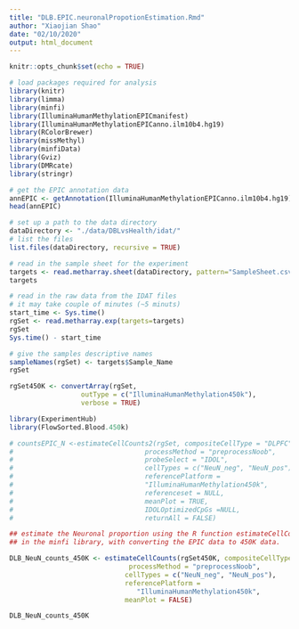 ```yaml
---
title: "DLB.EPIC.neuronalPropotionEstimation.Rmd"
author: "Xiaojian Shao"
date: "02/10/2020"
output: html_document
---
```


```r
knitr::opts_chunk$set(echo = TRUE)
```

```r
# load packages required for analysis
library(knitr)
library(limma)
library(minfi)
library(IlluminaHumanMethylationEPICmanifest)
library(IlluminaHumanMethylationEPICanno.ilm10b4.hg19)
library(RColorBrewer)
library(missMethyl)
library(minfiData)
library(Gviz)
library(DMRcate)
library(stringr)
```

```r
# get the EPIC annotation data
annEPIC <- getAnnotation(IlluminaHumanMethylationEPICanno.ilm10b4.hg19)
head(annEPIC)
```

```r
# set up a path to the data directory
dataDirectory <- "./data/DBLvsHealth/idat/"
# list the files
list.files(dataDirectory, recursive = TRUE)
```

```r
# read in the sample sheet for the experiment
targets <- read.metharray.sheet(dataDirectory, pattern="SampleSheet.csv")
targets
```

```r
# read in the raw data from the IDAT files
# it may take couple of minutes (~5 minuts)
start_time <- Sys.time()
rgSet <- read.metharray.exp(targets=targets)
rgSet
Sys.time() - start_time

# give the samples descriptive names
sampleNames(rgSet) <- targets$Sample_Name
rgSet

```
```r

rgSet450K <- convertArray(rgSet,
                  outType = c("IlluminaHumanMethylation450k"),
                  verbose = TRUE)

library(ExperimentHub)  
library(FlowSorted.Blood.450k)

# countsEPIC_N <-estimateCellCounts2(rgSet, compositeCellType = "DLPFC",   
#                                 processMethod = "preprocessNoob",  
#                                 probeSelect = "IDOL",  
#                                 cellTypes = c("NeuN_neg", "NeuN_pos"),  
#                                 referencePlatform =   
#                                 "IlluminaHumanMethylation450k",  
#                                 referenceset = NULL,
#                                 meanPlot = TRUE, 
#                                 IDOLOptimizedCpGs =NULL,   
#                                 returnAll = FALSE)  

## estimate the Neuronal proportion using the R function estimateCellCounts
## in the minfi library, with converting the EPIC data to 450K data.

DLB_NeuN_counts_450K <- estimateCellCounts(rgSet450K, compositeCellType = "DLPFC",   
                              processMethod = "preprocessNoob", 
                             cellTypes = c("NeuN_neg", "NeuN_pos"), 
                             referencePlatform =   
                                "IlluminaHumanMethylation450k",  
                             meanPlot = FALSE)

DLB_NeuN_counts_450K
```
